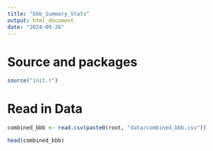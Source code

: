 ```yaml
---
title: "bbb_Summary_Stats"
output: html_document
date: "2024-09-26"
---
```


# Source and packages
```r
source("init.r")

```

# Read in Data
```r
combined_bbb <- read.csv(paste0(root, "data/combined_bbb.csv"))

head(combined_bbb)

```












